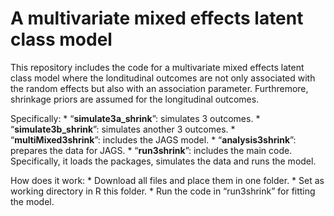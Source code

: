 
# A multivariate mixed effects latent class model

This repository includes the code for a multivariate mixed effects latent class model where the londitudinal outcomes are not only associated with the random effects but also with an association parameter. Furthremore, shrinkage priors are assumed for the longitudinal outcomes.

Specifically:
* "**simulate3a_shrink**": simulates 3 outcomes.
* "**simulate3b_shrink**": simulates another 3 outcomes.
* "**multiMixed3shrink**": includes the JAGS model. 
* "**analysis3shrink**": prepares the data for JAGS.
* "**run3shrink**": includes the main code. Specifically, it loads the packages, simulates the data and runs the model.

How does it work:
* Download all files and place them in one folder.
* Set as working directory in R this folder.
* Run the code in "run3shrink" for fitting the model.
